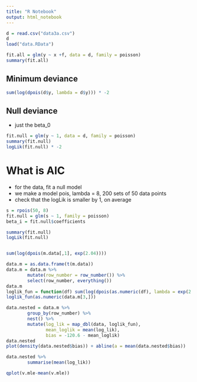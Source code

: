 ```yaml
---
title: "R Notebook"
output: html_notebook
---
```




```r
d = read.csv("data3a.csv")
d
load("data.RData")

```

```r
fit.all = glm(y ~ x +f, data = d, family = poisson)
summary(fit.all)

```


## Minimum deviance
```r
sum(log(dpois(d$y, lambda = d$y))) * -2

```


## Null deviance
- just the beta_0
```r
fit.null = glm(y ~ 1, data = d, family = poisson)
summary(fit.null)
logLik(fit.null) * -2

```


# What is AIC
- for the data, fit a null model
- we make a model pois, lambda = 8, 200 sets of 50 data points
- check that the logLik is smaller by 1, on average

```r
s = rpois(50, 8)
fit.null = glm(s ~ 1, family = poisson)
beta_i = fit.null$coefficients

summary(fit.null)
logLik(fit.null)


sum(log(dpois(m.data[,1], exp(2.04))))


```

```r
data.m = as.data.frame(t(m.data))
data.m = data.m %>%
        mutate(row_number = row_number()) %>%
        select(row_number, everything())
data.m
loglik_fun = function(df) sum(log(dpois(as.numeric(df), lambda = exp(2.04))))
loglik_fun(as.numeric(data.m[3,]))

data.nested = data.m %>%
        group_by(row_number) %>%
        nest() %>%
        mutate(log_lik = map_dbl(data, loglik_fun),
               mean_loglik = mean(log_lik),
               bias = -120.6 - mean_loglik)
data.nested
plot(density(data.nested$bias)) + abline(a = mean(data.nested$bias))

data.nested %>%
        summarise(mean(log_lik))

qplot(v.mle-mean(v.mle))


```

